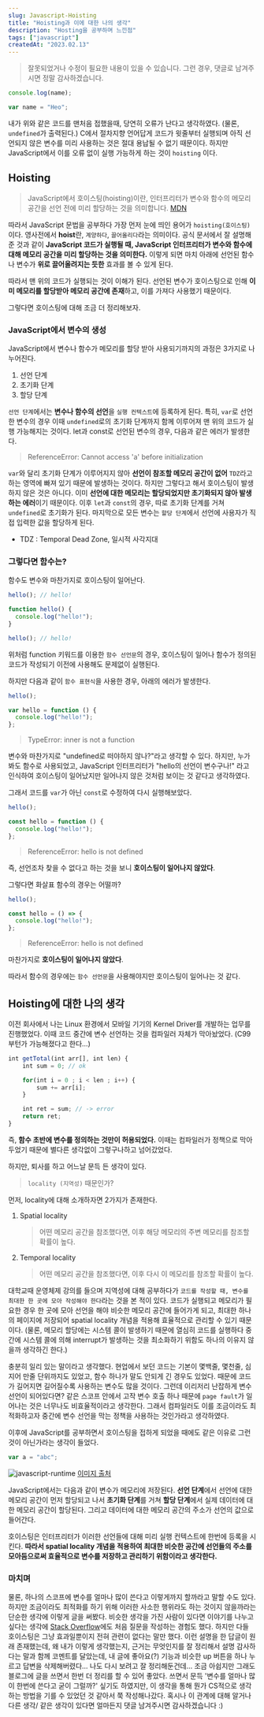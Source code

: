 ```yaml
---
slug: Javascript-Hoisting
title: "Hoisting과 이에 대한 나의 생각"
description: "Hosting을 공부하며 느낀점"
tags: ["javascript"]
createdAt: "2023.02.13"
---
```


> 잘못되었거나 수정이 필요한 내용이 있을 수 있습니다. 그런 경우, 댓글로 남겨주시면 정말 감사하겠습니다.

```js showLineNumbers
console.log(name);

var name = "Heo";
```

내가 위와 같은 코드를 맨처음 접했을때, 당연히 오류가 난다고 생각하였다. (물론, `undefined`가 출력된다.)
C에서 절차지향 언어답게 코드가 윗줄부터 실행되며 아직 선언되지 않은 변수를 미리 사용하는 것은 절대 용납될 수 없기 때문이다.
하지만 JavaScript에서 이를 오류 없이 실행 가능하게 하는 것이 `hoisting` 이다.

## Hoisting

> JavaScript에서 호이스팅(hoisting)이란, 인터프리터가 변수와 함수의 메모리 공간을 선언 전에 미리 할당하는 것을 의미합니다. [MDN](https://developer.mozilla.org/ko/docs/Glossary/Hoisting)

따라서 JavaScript 문법을 공부하다 가장 먼저 눈에 띄인 용어가 `hoisting(호이스팅)` 이다.
영사전에서 **hoist**란, `계양하다`, `끌어올리다`라는 의미이다.
공식 문서에서 잘 설명해준 것과 같이 **JavaScript 코드가 실행될 때, JavaScript 인터프리터가 변수와 함수에 대해 메모리 공간을 미리 할당하는 것을 의미한다.**
이렇게 되면 마치 아래에 선언된 함수나 변수가 **위로 끌어올려지는 듯한** 효과를 볼 수 있게 된다.

따라서 맨 위의 코드가 실행되는 것이 이해가 된다.
선언된 변수가 호이스팅으로 인해 **이미 메모리를 할당받아 메모리 공간에 존재**하고, 이를 가져다 사용했기 때문이다.

그렇다면 호이스팅에 대해 조금 더 정리해보자.

### JavaScript에서 변수의 생성

JavaScript에서 변수나 함수가 메모리를 할당 받아 사용되기까지의 과정은 3가지로 나누어진다.

1. 선언 단계
2. 초기화 단계
3. 할당 단계

`선언 단계`에서는 **변수나 함수의 선언**을 `실행 컨텍스트`에 등록하게 된다.
특히, `var`로 선언한 변수의 경우 이때 `undefined`로의 초기화 단계까지 함께 이루어져 맨 위의 코드가 실행 가능해지는 것이다.
let과 const로 선언된 변수의 경우, 다음과 같은 에러가 발생한다.

> ReferenceError: Cannot access 'a' before initialization

`var`와 달리 초기화 단계가 이루어지지 않아 **선언이 참조할 메모리 공간이 없어** `TDZ`라고 하는 영역에 빠져 있기 때문에 발생하는 것이다.
하지만 그렇다고 해서 호이스팅이 발생하지 않은 것은 아니다.
이미 **선언에 대한 메모리는 할당되었지만 초기화되지 않아 발생하는 에러**이기 때문이다.
이후 `let`과 `const`의 경우, 따로 초기화 단계를 거쳐 `undefined`로 초기화가 된다.
마지막으로 모든 변수는 `할당 단계`에서 선언에 사용자가 직접 입력한 값을 할당하게 된다.

- TDZ : Temporal Dead Zone, 일시적 사각지대

### 그렇다면 함수는?

함수도 변수와 마찬가지로 호이스팅이 일어난다.

```js showLineNumbers
hello(); // hello!

function hello() {
  console.log("hello!");
}

hello(); // hello!
```

위처럼 function 키워드를 이용한 `함수 선언문`의 경우, 호이스팅이 일어나 함수가 정의된 코드가 작성되기 이전에 사용해도 문제없이 실행된다.

하지만 다음과 같이 `함수 표현식`을 사용한 경우, 아래의 에러가 발생한다.

```js showLineNumbers
hello();

var hello = function () {
  console.log("hello!");
};
```

> TypeError: inner is not a function

변수와 마찬가지로 "undefined로 떠야하지 않나?"라고 생각할 수 있다.
하지만, 누가 봐도 함수로 사용되었고, JavaScript 인터프리터가 "hello의 선언이 변수구나!" 라고 인식하여 호이스팅이 일어났지만 일어나지 않은 것처럼 보이는 것 같다고 생각하였다.

그래서 코드를 `var`가 아닌 `const`로 수정하여 다시 실행해보았다.

```js showLineNumbers
hello();

const hello = function () {
  console.log("hello!");
};
```

> ReferenceError: hello is not defined

즉, 선언조차 찾을 수 없다고 하는 것을 보니 **호이스팅이 일어나지 않았다**.

그렇다면 화살표 함수의 경우는 어떨까?

```js showLineNumbers
hello();

const hello = () => {
  console.log("hello!");
};
```

> ReferenceError: hello is not defined

마찬가지로 **호이스팅이 일어나지 않았다**.

따라서 함수의 경우에는 `함수 선언문`을 사용해야지만 호이스팅이 일어나는 것 같다.

## Hoisting에 대한 나의 생각

이전 회사에서 나는 Linux 환경에서 모바일 기기의 Kernel Driver를 개발하는 업무를 진행했었다.
이때 코드 중간에 변수 선언하는 것을 컴파일러 자체가 막아놨었다. (C99부턴가 가능해졌다고 한다...)

```js showLineNumbers
int getTotal(int arr[], int len) {
	int sum = 0; // ok

	for(int i = 0 ; i < len ; i++) {
    	sum += arr[i];
    }

    int ret = sum; // -> error
    return ret;
}
```

즉, **함수 초반에 변수를 정의하는 것만이 허용되었다.**
이때는 컴파일러가 정책으로 막아두었기 때문에 별다른 생각없이 그렇구나하고 넘어갔었다.

하지만, 퇴사를 하고 어느날 문득 든 생각이 있다.

> `locality (지역성)` 때문인가?

먼저, locality에 대해 소개하자면 2가지가 존재한다.

1. Spatial locality

   > 어떤 메모리 공간을 참조했다면, 이후 해당 메모리의 주변 메모리를 참조할 확률이 높다.

2. Temporal locality
   > 어떤 메모리 공간을 참조했다면, 이후 다시 이 메모리를 참조할 확률이 높다.

대학교때 운영체제 강의를 들으며 지역성에 대해 공부하다가 `코드를 작성할 때, 변수를 최대한 한 곳에 모아 작성해야 한다`라는 것을 본 적이 있다.
코드가 실행되고 메모리가 필요한 경우 한 곳에 모아 선언을 해야 비슷한 메모리 공간에 들어가게 되고, 최대한 하나의 페이지에 저장되어 spatial locality 개념을 적용해 효율적으로 관리할 수 있기 때문이다.
(물론, 메모리 할당에는 시스템 콜이 발생하기 때문에 열심히 코드를 실행하다 중간에 시스템 콜에 의해 interrupt가 발생하는 것을 최소화하기 위함도 하나의 이유지 않을까 생각하긴 한다.)

충분히 일리 있는 말이라고 생각했다.
현업에서 보던 코드는 기본이 몇백줄, 몇천줄, 심지어 만줄 단위까지도 있었고, 함수 하나가 말도 안되게 긴 경우도 있었다.
때문에 코드가 길어지면 길어질수록 사용하는 변수도 많을 것이다.
그런데 이리저리 난잡하게 변수 선언이 되어있다면?
같은 스코프 안에서 고작 변수 호출 하나 때문에 `page fault`가 일어나는 것은 너무나도 비효율적이라고 생각한다.
그래서 컴파일러도 이를 조금이라도 최적화하고자 중간에 변수 선언을 막는 정책을 사용하는 것인가라고 생각하였다.

이후에 JavaScript를 공부하면서 호이스팅을 접하게 되었을 때에도 같은 이유로 그런 것이 아닌가라는 생각이 들었다.

```js showLineNumbers
var a = "abc";
```

![javascript-runtime](/post-images/javascript/Javascript-Hoisting/1.png)
[이미지 출처](https://velog.io/@modolee/core-javascript-01)

JavaScript에서는 다음과 같이 변수가 메모리에 저장된다.
**선언 단계**에서 선언에 대한 메모리 공간이 먼저 할당되고 나서 **초기화 단계**를 거쳐 **할당 단계**에서 실제 데이터에 대한 메모리 공간이 할당된다.
그리고 데이터에 대한 메모리 공간의 주소가 선언의 값으로 들어간다.

호이스팅은 인터프리터가 이러한 선언들에 대해 미리 실행 컨텍스트에 한번에 등록을 시킨다.
**따라서 spatial locality 개념을 적용하여 최대한 비슷한 공간에 선언들의 주소를 모아둠으로써 효율적으로 변수를 저장하고 관리하기 위함이라고 생각한다.**

### 마치며

물론, 하나의 스코프에 변수를 얼마나 많이 쓴다고 이렇게까지 할까라고 말할 수도 있다.
하지만 조금이라도 최적화를 하기 위해 이러한 사소한 행위라도 하는 것이지 않을까라는 단순한 생각에 이렇게 글을 써봤다.
비슷한 생각을 가진 사람이 있다면 이야기를 나누고 싶다는 생각에 [Stack Overflow](https://stackoverflow.com/questions/75309449/does-hoisting-in-javascript-have-anything-to-do-with-memory-spatial-locality?noredirect=1#comment132887009_75309449)에도 처음 질문을 작성하는 경험도 했다.
하지만 다들 호이스팅은 그냥 효과일뿐이지 전혀 관련이 없다는 말만 했다.
이런 설명을 한 답글이 원래 존재했는데, 왜 내가 이렇게 생각했는지, 근거는 무엇인지를 잘 정리해서 설명 감사하다는 말과 함께 코멘트를 달았는데, 내 글에 좋아요(?) 기능과 비슷한 up 버튼을 하나 누르고 답변을 삭제해버렸다...
나도 다시 보려고 잘 정리해둔건데...
조금 아쉽지만 그래도 블로그에 글을 쓰면서 한번 더 정리를 할 수 있어 좋았다.
쓰면서 문득 '변수를 얼마나 많이 한번에 쓴다고 굳이 그럴까?' 싶기도 하였지만, 이 생각을 통해 뭔가 CS적으로 생각하는 방법을 기를 수 있었던 것 같아서 쭉 작성해나갔다.
혹시나 이 관계에 대해 알거나 다른 생각/ 같은 생각이 있다면 얼마든지 댓글 남겨주시면 감사하겠습니다 :)
